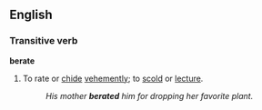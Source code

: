 ==English==

===Transitive verb===
'''berate'''

#To rate or [[chide]] [[vehement]]ly; to [[scold]] or [[lecture]].
#:''His mother '''berated''' him for dropping her favorite plant.''